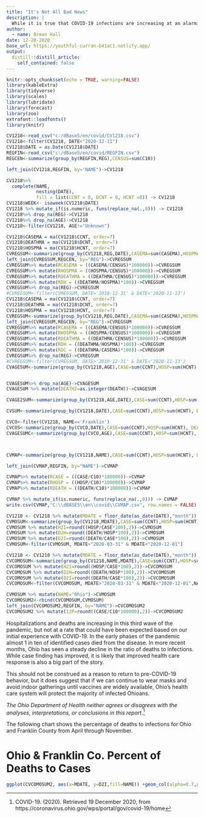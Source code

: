 ```yaml
---
title: "It's Not All Bad News"
description: |
  While it is true that COVID-19 infections are increasing at an alarming pace across Ohio, the one saving grace may be that the percentage of deaths to infections has declined. This is an important indicator that Ohio's physicians, nurses, and other health care workers have responded effectively to the deadliest challenge of the 21st Century.  
author:
  - name: Orman Hall
date: 12-20-2020
base_url: https://youthful-curran-b41ac1.netlify.app/
output:
  distill::distill_article:
    self_contained: false
---
```


\pagenumbering{gobble}
\clearpage
\thispagestyle{empty}

\begin{titlepage}

\end{titlepage}
\captionsetup[table]{
  labelsep=newline,
justification=justified,
  singlelinecheck=false, %textfont=it,
}
\clearpage
\tableofcontents

\newpage

\listoffigures
\clearpage

\pagenumbering{arabic}


  
```r
knitr::opts_chunk$set(echo = TRUE, warning=FALSE)
library(kableExtra)
library(tidyverse)
library(scales)
library(lubridate)
library(forecast)
library(zoo)
extrafont::loadfonts()
library(knitr)
```





```r
CV1218<-read_csv("c:/dBase5/en/covid/CV1218.csv")
CV1218<-filter(CV1218, DATE<"2020-12-11")
CV1218$DATE = as.Date(CV1218$DATE)
REGFIN<-read_csv("c:/dBase5/en/covid/REGFIN.csv")
REGCEN<-summarize(group_by(REGFIN,REG),CENSUS=sum(C10))

left_join(CV1218,REGFIN, by="NAME")->CV1218

CV1218%>%
  complete(NAME,
           nesting(DATE),
           fill = list(CCNT = 0, DCNT = 0, HCNT =0)) -> CV1218
CV1218$WEEK<- isoweek(CV1218$DATE)
CV1218 %>% mutate_if(is.numeric, funs(replace_na(.,0))) -> CV1218
CV1218%>% drop_na(REG)->CV1218
CV1218%>% drop_na(AGE)->CV1218
CV1218<-filter(CV1218, AGE!="Unknown")

CV1218$CASEMA = ma(CV1218$CCNT, order=7)
CV1218$DEATHMA = ma(CV1218$DCNT, order=7)
CV1218$HOSPMA = ma(CV1218$HCNT, order=7)
CVREGSUM<-summarize(group_by(CV1218,REG,DATE),CASEMA=sum(CASEMA),HOSPMA=sum(HOSPMA), DEATHMA=sum(DEATHMA)) 
left_join(CVREGSUM,REGCEN, by="REG")->CVREGSUM
CVREGSUM%>% mutate(RCASEMA = ((CASEMA/CENSUS)*100000))->CVREGSUM 
CVREGSUM%>% mutate(RHOSPMA = ((HOSPMA/CENSUS)*100000))->CVREGSUM
CVREGSUM%>% mutate(RDEATHMA = ((DEATHMA/CENSUS)*100000))->CVREGSUM
CVREGSUM%>% mutate(RDH = ((DEATHMA/HOSPMA)*100))->CVREGSUM
CVREGSUM%>% drop_na(REG)->CVREGSUM
#CVREGSUM<-filter(CVREGSUM, DATE>'2019-12-31' & DATE<'2020-11-13')
CV1218$CASEMA = ma(CV1218$CCNT, order=7)
CV1218$DEATHMA = ma(CV1218$DCNT, order=7)
CV1218$HOSPMA = ma(CV1218$HCNT, order=7)
CVREGSUM<-summarize(group_by(CV1218,REG,DATE),CASEMA=sum(CASEMA),HOSPMA=sum(HOSPMA), DEATHMA=sum(DEATHMA)) 
left_join(CVREGSUM,REGCEN, by="REG")->CVREGSUM
CVREGSUM%>% mutate(RCASEMA = ((CASEMA/CENSUS)*100000))->CVREGSUM 
CVREGSUM%>% mutate(RHOSPMA = ((HOSPMA/CENSUS)*100000))->CVREGSUM
CVREGSUM%>% mutate(RDEATHMA = ((DEATHMA/CENSUS)*100000))->CVREGSUM
CVREGSUM%>% mutate(RDH = ((DEATHMA/HOSPMA)*100))->CVREGSUM
CVREGSUM%>% mutate(RDC = ((DEATHMA/CASEMA)*100))->CVREGSUM
CVREGSUM%>% drop_na(REG)->CVREGSUM
#CVREGSUM<-filter(CVREGSUM, DATE>'2019-12-31' & DATE<'2020-11-13')
CVAGESUM<-summarize(group_by(CV1218,AGE),CASE=sum(CCNT),HOSP=sum(HCNT), DEATH=sum(DCNT))


CVAGESUM%>% drop_na(AGE)->CVAGESUM
CVAGESUM %>% mutate(DEATH2=as.integer(DEATH))->CVAGESUM

CVAGE2SUM<-summarize(group_by(CV1218,AGE,DATE),CASE=sum(CCNT),HOSP=sum(HCNT), DEATH=sum(DCNT))

CVSUM<-summarize(group_by(CV1218,DATE),CASE=sum(CCNT),HOSP=sum(HCNT), DEATH=sum(DCNT))

CVCO<-filter(CV1218, NAME=='Franklin')
CVCOS<-summarize(group_by(CVCO,DATE),CASE=sum(CCNT),HOSP=sum(HCNT), DEATH=sum(DCNT))
CVAGESUMC<-summarize(group_by(CVCO,AGE),CASE=sum(CCNT),HOSP=sum(HCNT), DEATH=sum(DCNT))



CVMAP<-summarize(group_by(CV1218,NAME),CASE=sum(CCNT),HOSP=sum(HCNT), DEATH=sum(DCNT))

left_join(CVMAP,REGFIN, by="NAME")->CVMAP

CVMAP%>% mutate(RCASE = ((CASE/C10)*100000))->CVMAP 
CVMAP%>% mutate(RHOSP = ((HOSP/C10)*100000))->CVMAP
CVMAP%>% mutate(RDEATH = ((DEATH/C10)*100000))->CVMAP

CVMAP %>% mutate_if(is.numeric, funs(replace_na(.,0))) -> CVMAP
write.csv(CVMAP,"C:\\dBASE5\\en\\covid\\CVMAP.csv", row.names = FALSE)
```
```r
CV1218 <- CV1218 %>% mutate(MDATE = floor_date(as_date(DATE),"month"))
CVMOSUM<-summarize(group_by(CV1218,MDATE),CASE=sum(CCNT),HOSP=sum(HCNT),DEATH=sum(DCNT)) 
CVMOSUM %>% mutate(H2I=round((HOSP/CASE*100),2))->CVMOSUM
CVMOSUM %>% mutate(D2H=round((DEATH/HOSP*100),2))->CVMOSUM
CVMOSUM %>% mutate(D2I=round((DEATH/CASE*100),2))->CVMOSUM
CVMOSUM<-filter(CVMOSUM, MDATE>"2020-03-31" & MDATE<"2020-12-01")
```
```r
CV1218 <- CV1218 %>% mutate(MDATE = floor_date(as_date(DATE),"month"))
CVCOMOSUM<-summarize(group_by(CV1218,NAME,MDATE),CASE=sum(CCNT),HOSP=sum(HCNT),DEATH=sum(DCNT)) 
CVCOMOSUM %>% mutate(H2I=round((HOSP/CASE*100),2))->CVCOMOSUM
CVCOMOSUM %>% mutate(D2H=round((DEATH/HOSP*100),2))->CVCOMOSUM
CVCOMOSUM %>% mutate(D2I=round((DEATH/CASE*100),2))->CVCOMOSUM
CVCOMOSUM<-filter(CVCOMOSUM, MDATE>"2020-03-31" & MDATE<"2020-12-01",NAME=="Franklin")

CVMOSUM %>% mutate(NAME="Ohio")->CVMOSUM
CVCOMOSUM2<-rbind(CVCOMOSUM,CVMOSUM)
left_join(CVCOMOSUM2,REGFIN, by="NAME")->CVCOMOSUM2
CVCOMOSUM2 %>% mutate(I2P=round((CASE/C10*100000),2))->CVCOMOSUM2
```

\newpage

Hospitalizations and deaths are increasing in this third wave of the pandemic, but not at a rate that could have been expected based on our initial experience with COVID-19. In the early phases of the pandemic almost 1 in ten of  identified cases died from the disease. In more recent months, Ohio has seen a steady decline in the ratio of deaths to infections. While case finding has improved, it is likely that improved health care response is also a big part of the story.

This should not be construed as a reason to return to pre-COVID-19 behavior, but it does suggest that if we can continue to wear masks and avoid indoor gatherings until vaccines are widely available, Ohio's health care system will protect the majority of infected Ohioans.

_The Ohio Department of Health neither agrees or disagrees with the analyses, interpretations, or conclusions in this report_.^[COVID-19. (2020). Retrieved 19 December 2020, from https://coronavirus.ohio.gov/wps/portal/gov/covid-19/home] 

The following chart shows the percentage of deaths to infections for Ohio and Franklin County from April through November. 
\newpage

# Ohio & Franklin Co. Percent of Deaths to Cases

```r
ggplot(CVCOMOSUM2, aes(x=MDATE, y=D2I,fill=NAME)) +geom_col(alpha=0.7,position="dodge") +  labs(caption = "Source: Ohio Department of Health", y="% Deaths to Cases", x="Month", color=NULL)+scale_x_date(labels = date_format("%b")) + theme_minimal()+theme(axis.title.y=element_text(hjust=0.5,size=10,colour="gray50"))+scale_fill_manual(values=c("#01684a","gray"))
```